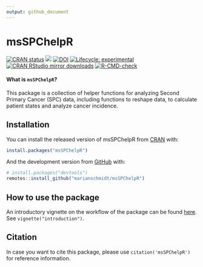 ```yaml
---
output: github_document
---
```


<!-- README.md is generated from README.Rmd. Please edit that file -->


# msSPChelpR

<!-- badges: start -->
[![CRAN status](https://www.r-pkg.org/badges/version/msSPChelpR)](https://cran.r-project.org/package=msSPChelpR)
[![](https://img.shields.io/badge/dev%20-0.9.0.9000-green.svg)](https://github.com/marianschmidt/msSPChelpR) 
[![DOI](https://zenodo.org/badge/185602745.svg)](https://zenodo.org/badge/latestdoi/185602745)
[![Lifecycle: experimental](https://img.shields.io/badge/lifecycle-experimental-orange.svg)](https://lifecycle.r-lib.org/articles/stages.html#experimental)
[![CRAN RStudio mirror downloads](https://cranlogs.r-pkg.org/badges/last-month/msSPChelpR?color=grey)](https://marianschmidt.github.io/msSPChelpR/)
[![R-CMD-check](https://github.com/marianschmidt/msSPChelpR/workflows/R-CMD-check/badge.svg)](https://github.com/marianschmidt/msSPChelpR/actions)
<!-- badges: end -->

#### What is `msSPChelpR`?

This package is a collection of helper functions for analyzing Second Primary Cancer (SPC) data, 
including functions to reshape data, to calculate patient states and analyze cancer incidence.


## Installation

You can install the released version of msSPChelpR from [CRAN](https://CRAN.R-project.org) with:

```r
install.packages("msSPChelpR")
```

And the development version from [GitHub](https://github.com/) with:

```r
# install.packages("devtools")
remotes::install_github("marianschmidt/msSPChelpR")
```

## How to use the package

An introductory vignette on the workflow of the package can be found [here](https://marianschmidt.github.io/msSPChelpR/articles/introduction.html). See `vignette("introduction")`.

## Citation

In case you want to cite this package, please use `citation('msSPChelpR')` for reference information.
